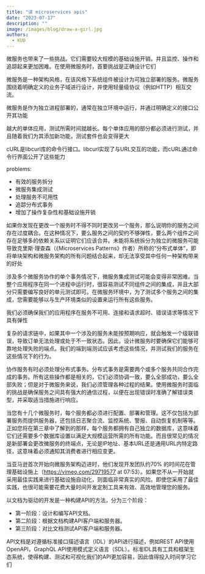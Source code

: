 ```yaml
---
title: "读 microservices apis"
date: "2023-07-17"
description: ""
image: /images/blog/draw-a-girl.jpg
authors:
  - KUD
---
```


微服务也带来了一些挑战。它们需要较大规模的基础设施开销，并且监控、操作和追踪起来更加困难。在使用微服务时，首要挑战是正确设计它们

微服务是一种架构风格，在该风格下系统组件被设计为可独立部署的服务。微服务围绕着明确定义的业务子域进行设计，并使用轻量级协议（例如HTTP）相互交流。

微服务是作为独立进程部署的，通常在独立环境中运行，并通过明确定义的接口公开其功能

越大的单体应用，测试所需时间就越长。每个单体应用的部分都必须进行测试，并且随着我们为其添加新功能，测试套件也会变得更大

cURL是libcurl库的命令行接口。libcurl实现了与URL交互的功能，而cURL通过命令行界面公开了这些能力

problems:
- 有效的服务拆分
- 微服务集成测试
- 处理服务不可用性
- 追踪分布式事务
- 增加了操作复杂性和基础设施开销

如果你发现在更改一个服务时不得不同时更改另一个服务，那么说明你的服务之间存在过度耦合。在这种情况下，要么服务之间的契约不够弹性，要么两个组件之间存在足够多的依赖关系以证明它们应该合并。未能将系统拆分为独立的微服务可能导致克里斯·理查森（《Microservices Patterns》作者）所称的“分布式单体”，即将单块架构和微服务架构的所有问题结合起来，却无法享受其中任何一种架构带来的好处

涉及多个微服务协作的单个事务情况下，微服务集成测试可能会变得非常困难。当整个应用程序在同一个进程中运行时，很容易测试不同组件之间的集成，并且大部分只需要编写良好的单元测试即可。在微服务环境中，为了测试多个服务之间的集成，您需要能够以与生产环境类似的设置来运行所有这些服务。

我们必须确保我们的应用程序在服务不可用、连接和请求超时、错误请求等情况下具有弹性

复杂的请求链中，如果其中一个涉及的服务未能按预期响应，就会触发一个级联错误，导致订单无法处理或处于不一致状态。因此，设计微服务时要确保它们能够可靠地处理失败的端点。我们的端到端测试应该考虑这些情况，并测试我们的服务在这些情况下的行为。

协作服务有时必须处理分布式事务。分布式事务是需要两个或多个服务共同合作完成的事务。所有这些操作都是相关的，它们必须协调一致，要么全部成功，要么全部失败；但是对于微服务来说，我们必须管理各种过程的结果。使用微服务时面临的挑战是确保服务之间具有强大的通信过程，以便在出现错误时准确了解错误类型，并采取适当措施进行响应。

当您有十几个微服务时，每个服务都必须进行配置、部署和管理。这不仅包括为部署服务而提供服务器，还包括日志聚合流、监控系统、警报、自动恢复机制等等。正如您将在第三章中了解到的那样，每个服务都拥有自己独立的数据库，这意味着它们还需要多个数据库设置以满足大规模运营所需的所有功能。而且很常见的情况是新部署会更改微服务的终端点，无论是IP地址、基本URL还是通用URL内特定路径，这意味着必须通知其消费者进行相应变更。

当亚马逊首次开始向微服务架构迈进时，他们发现开发团队约70% 的时间花在管理基础设施上（https://vimeo.com/29719577 at 07:53）。如果您不从一开始就采用最佳实践来进行基础设施自动化，则面临非常真实的风险。即使您采用了最佳实践，也很可能需要花费大量时间开发定制工具来有效、高效地管理您的服务。

以文档为驱动的开发是一种构建API的方法，分为三个阶段：
- 第一阶段：设计和编写API文档。
- 第二阶段：根据文档构建API客户端和服务器。
- 第三阶段：对比文档测试API客户端和服务器。

API文档是对遵循标准接口描述语言（IDL）的API进行描述，例如REST API使用OpenAPI，GraphQL API使用模式定义语言（SDL）。标准IDL具有工具和框架生态系统，使得构建、测试和可视化我们的API更加容易，因此值得投入时间学习它们
